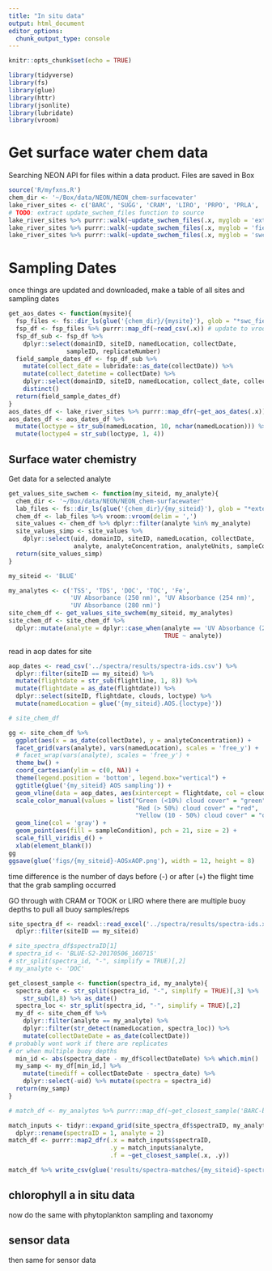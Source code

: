 ```yaml
---
title: "In situ data"
output: html_document
editor_options: 
  chunk_output_type: console
---
```


```r
knitr::opts_chunk$set(echo = TRUE)
```

```r
library(tidyverse)
library(fs)
library(glue)
library(httr)
library(jsonlite)
library(lubridate)
library(vroom)
```

# Get surface water chem data

Searching NEON API for files within a data product. Files are saved in Box

```r
source('R/myfxns.R')
chem_dir <- '~/Box/data/NEON/NEON_chem-surfacewater'
lake_river_sites <- c('BARC', 'SUGG', 'CRAM', 'LIRO', 'PRPO', 'PRLA', 'TOOK', 'FLNT', 'BLWA', 'TOMB', 'BLUE')
# TODO: extract update_swchem_files function to source 
lake_river_sites %>% purrr::walk(~update_swchem_files(.x, myglob = 'externalLabData'))
lake_river_sites %>% purrr::walk(~update_swchem_files(.x, myglob = 'fieldSuperParent'))
lake_river_sites %>% purrr::walk(~update_swchem_files(.x, myglob = 'swc_fieldData'))
```

# Sampling Dates

once things are updated and downloaded, make a table of all sites and sampling dates

```r
get_aos_dates <- function(mysite){
  fsp_files <- fs::dir_ls(glue('{chem_dir}/{mysite}'), glob = "*swc_fieldData*")
  fsp_df <- fsp_files %>% purrr::map_df(~read_csv(.x)) # update to vroom? 
  fsp_df_sub <- fsp_df %>% 
    dplyr::select(domainID, siteID, namedLocation, collectDate, 
                sampleID, replicateNumber)
  field_sample_dates_df <- fsp_df_sub %>% 
    mutate(collect_date = lubridate::as_date(collectDate)) %>% 
    mutate(collect_datetime = collectDate) %>% 
    dplyr::select(domainID, siteID, namedLocation, collect_date, collect_datetime) %>%
    distinct()
  return(field_sample_dates_df)
}
aos_dates_df <- lake_river_sites %>% purrr::map_dfr(~get_aos_dates(.x))
aos_dates_df <- aos_dates_df %>% 
  mutate(loctype = str_sub(namedLocation, 10, nchar(namedLocation))) %>%
  mutate(loctype4 = str_sub(loctype, 1, 4))
```

## Surface water chemistry

Get data for a selected analyte

```r
get_values_site_swchem <- function(my_siteid, my_analyte){
  chem_dir <- '~/Box/data/NEON/NEON_chem-surfacewater'
  lab_files <- fs::dir_ls(glue('{chem_dir}/{my_siteid}'), glob = "*externalLab*")
  chem_df <- lab_files %>% vroom::vroom(delim = ',')
  site_values <- chem_df %>% dplyr::filter(analyte %in% my_analyte)
  site_values_simp <- site_values %>% 
    dplyr::select(uid, domainID, siteID, namedLocation, collectDate,
                  analyte, analyteConcentration, analyteUnits, sampleCondition)
  return(site_values_simp)
}
```

```r
my_siteid <- 'BLUE'
```

```r
my_analytes <- c('TSS', 'TDS', 'DOC', 'TOC', 'Fe', 
                 'UV Absorbance (250 nm)', 'UV Absorbance (254 nm)',
                 'UV Absorbance (280 nm)')
site_chem_df <- get_values_site_swchem(my_siteid, my_analytes)
site_chem_df <- site_chem_df %>%
  dplyr::mutate(analyte = dplyr::case_when(analyte == 'UV Absorbance (250 nm)' ~ 'UV Absorbance (254 nm)',
                                           TRUE ~ analyte))


```

read in aop dates for site 

```r
aop_dates <- read_csv('../spectra/results/spectra-ids.csv') %>%
  dplyr::filter(siteID == my_siteid) %>%
  mutate(flightdate = str_sub(flightline, 1, 8)) %>%
  mutate(flightdate = as_date(flightdate)) %>%
  dplyr::select(siteID, flightdate, clouds, loctype) %>%
  mutate(namedLocation = glue('{my_siteid}.AOS.{loctype}'))
```

```r
# site_chem_df
```

```r
gg <- site_chem_df %>%
  ggplot(aes(x = as_date(collectDate), y = analyteConcentration)) +
  facet_grid(vars(analyte), vars(namedLocation), scales = 'free_y') +
  # facet_wrap(vars(analyte), scales = 'free_y') +
  theme_bw() +
  coord_cartesian(ylim = c(0, NA)) +
  theme(legend.position = 'bottom', legend.box="vertical") +
  ggtitle(glue('{my_siteid} AOS sampling')) +
  geom_vline(data = aop_dates, aes(xintercept = flightdate, col = clouds)) +
  scale_color_manual(values = list("Green (<10%) cloud cover" = "green", 
                                   "Red (> 50%) cloud cover" = "red", 
                                   "Yellow (10 - 50%) cloud cover" = "orange")) +
  geom_line(col = 'gray') +
  geom_point(aes(fill = sampleCondition), pch = 21, size = 2) +
  scale_fill_viridis_d() +
  xlab(element_blank())
gg
ggsave(glue('figs/{my_siteid}-AOSxAOP.png'), width = 12, height = 8)
```

time difference is the number of days before (-) or after (+) the flight time that the grab sampling occurred

GO through with CRAM or TOOK or LIRO where there are multiple buoy depths to pull all buoy samples/reps

```r
site_spectra_df <- readxl::read_excel('../spectra/results/spectra-ids.xlsx') %>% 
  dplyr::filter(siteID == my_siteid)

# site_spectra_df$spectraID[1]
# spectra_id <- 'BLUE-S2-20170506_160715'
# str_split(spectra_id, "-", simplify = TRUE)[,2]
# my_analyte <- 'DOC'

get_closest_sample <- function(spectra_id, my_analyte){
  spectra_date <- str_split(spectra_id, "-", simplify = TRUE)[,3] %>%
    str_sub(1,8) %>% as_date()
  spectra_loc <- str_split(spectra_id, "-", simplify = TRUE)[,2]
  my_df <- site_chem_df %>% 
    dplyr::filter(analyte == my_analyte) %>%
    dplyr::filter(str_detect(namedLocation, spectra_loc)) %>%
    mutate(collectDateDate = as_date(collectDate))
# probably wont work if there are replicates
# or when multiple buoy depths
  min_id <- abs(spectra_date - my_df$collectDateDate) %>% which.min()
  my_samp <- my_df[min_id,] %>% 
    mutate(timediff = collectDateDate - spectra_date) %>%
    dplyr::select(-uid) %>% mutate(spectra = spectra_id)
  return(my_samp)
}

# match_df <- my_analytes %>% purrr::map_df(~get_closest_sample('BARC-buoy-20140507_152342', .x))

```


```r
match_inputs <- tidyr::expand_grid(site_spectra_df$spectraID, my_analytes) %>%
  dplyr::rename(spectraID = 1, analyte = 2)
match_df <- purrr::map2_dfr(.x = match_inputs$spectraID,
                            .y = match_inputs$analyte,
                            .f = ~get_closest_sample(.x, .y))
```

```r
match_df %>% write_csv(glue('results/spectra-matches/{my_siteid}-spectra-matches.csv'))
```

## chlorophyll a in situ data

now do the same with phytoplankton sampling and taxonomy

## sensor data

then same for sensor data



